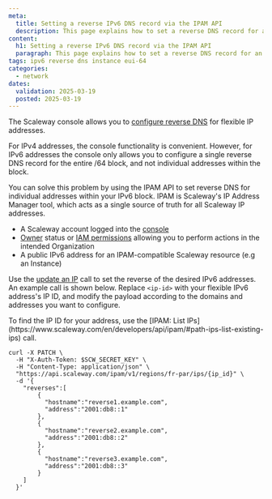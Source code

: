 ```yaml
---
meta:
  title: Setting a reverse IPv6 DNS record via the IPAM API
  description: This page explains how to set a reverse DNS record for an IPv6 address via the IPAM API
content:
  h1: Setting a reverse IPv6 DNS record via the IPAM API
  paragraph: This page explains how to set a reverse DNS record for an IPv6 address via the IPAM API
tags: ipv6 reverse dns instance eui-64
categories:
  - network
dates:
  validation: 2025-03-19
  posted: 2025-03-19
---
```


The Scaleway console allows you to [configure reverse DNS](/instances/how-to/configure-reverse-dns/) for flexible IP addresses.

For IPv4 addresses, the console functionality is convenient. However, for IPv6 addresses the console only allows you to configure a single reverse DNS record for the entire /64 block, and not individual addresses within the block.

You can solve this problem by using the IPAM API to set reverse DNS for individual addresses within your IPv6 block. IPAM is Scaleway's IP Address Manager tool, which acts as a single source of truth for all Scaleway IP addresses.

<Macro id="requirements" />

- A Scaleway account logged into the [console](https://console.scaleway.com)
- [Owner](/iam/concepts/#owner) status or [IAM permissions](/iam/concepts/#permission) allowing you to perform actions in the intended Organization
- A public IPv6 address for an IPAM-compatible Scaleway resource (e.g an Instance)

Use the [update an IP](https://www.scaleway.com/en/developers/api/ipam/#path-ips-update-an-ip) call to set the reverse of the desired IPv6 addresses. An example call is shown below. Replace `<ip-id>` with your flexible IPv6 address's IP ID, and modify the payload according to the domains and addresses you want to configure.

<Message type="tip">
To find the IP ID for your address, use the [IPAM: List IPs](https://www.scaleway.com/en/developers/api/ipam/#path-ips-list-existing-ips) call.
</Message>

```
curl -X PATCH \
  -H "X-Auth-Token: $SCW_SECRET_KEY" \
  -H "Content-Type: application/json" \
  "https://api.scaleway.com/ipam/v1/regions/fr-par/ips/{ip_id}" \
  -d '{
    "reverses":[
        {
          "hostname":"reverse1.example.com",
          "address":"2001:db8::1"
        },
        {
          "hostname":"reverse2.example.com",
          "address":"2001:db8::2"
        },
        {
          "hostname":"reverse3.example.com",
          "address":"2001:db8::3"
        }
    ]
  }'
```